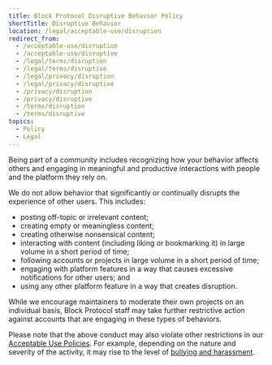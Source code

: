 ```yaml
---
title: Block Protocol Disruptive Behavior Policy
shortTitle: Disruptive Behavior
location: /legal/acceptable-use/disruption
redirect_from:
  - /acceptable-use/disruption
  - /acceptable-use/disruptive
  - /legal/terms/disruption
  - /legal/terms/disruptive
  - /legal/privacy/disruption
  - /legal/privacy/disruptive
  - /privacy/disruption
  - /privacy/disruptive
  - /terms/disruption
  - /terms/disruptive
topics:
  - Policy
  - Legal
---
```


Being part of a community includes recognizing how your behavior affects others and engaging in meaningful and productive interactions with people and the platform they rely on. 

We do not allow behavior that significantly or continually disrupts the experience of other users. This includes: 

- posting off-topic or irrelevant content;
- creating empty or meaningless content;
- creating otherwise nonsensical content;
- interacting with content (including liking or bookmarking it) in large volume in a short period of time;
- following accounts or projects in large volume in a short period of time;
- engaging with platform features in a way that causes excessive notifications for other users; and
- using any other platform feature in a way that creates disruption.

While we encourage maintainers to moderate their own projects on an individual basis, Block Protocol staff may take further restrictive action against accounts that are engaging in these types of behaviors.

Please note that the above conduct may also violate other restrictions in our [Acceptable Use Policies](/legal/acceptable-use). For example, depending on the nature and severity of the activity, it may rise to the level of [bullying and harassment](/legal/acceptable-use/bullying).
